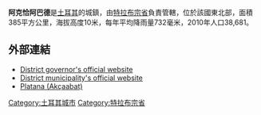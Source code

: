 '''阿克恰阿巴德'''是[[土耳其|土耳其]]的城鎮，由[[特拉布宗省|特拉布宗省]]負責管轄，位於該國東北部，面積385平方公里，海拔高度10米，每年平均降雨量732毫米，2010年人口38,681。

==外部連結==
*[http://www.akcaabat.gov.tr District governor's official website] {{Wayback|url=http://www.akcaabat.gov.tr/ |date=20140516184417 }} {{tr icon}}
*[http://www.akcaabat.bel.tr District municipality's official website] {{Wayback|url=http://www.akcaabat.bel.tr/ |date=20200428024556 }} {{tr icon}}
*[http://pontosworld.com/index.php?option=com_content&task=view&id=1206&Itemid=90 Platana (Akçaabat)] {{Wayback|url=http://pontosworld.com/index.php?option=com_content&task=view&id=1206&Itemid=90 |date=20120324063151 }}

{{coord|41|01|N|39|35|E|type:city_region:TR|display=title}}

{{Turkey-geo-stub}}
[[Category:土耳其城市|Category:土耳其城市]]
[[Category:特拉布宗省|Category:特拉布宗省]]